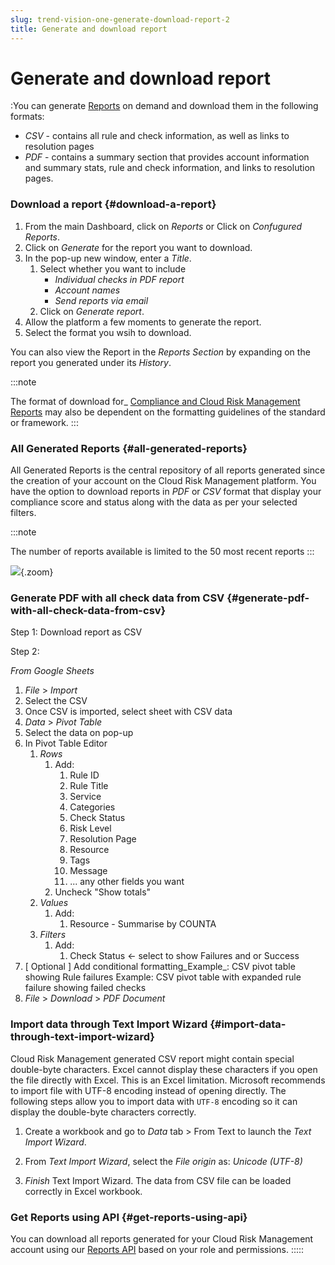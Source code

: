 ```yaml
---
slug: trend-vision-one-generate-download-report-2
title: Generate and download report
---
```

# Generate and download report

:You can generate [Reports](rules-status-reports.mdx) on demand and download them in the following formats:

- *CSV* - contains all rule and check information, as well as links to resolution pages
- *PDF* - contains a summary section that provides account information and summary stats, rule and check information, and links to resolution pages.

### Download a report {#download-a-report}

1.  From the main Dashboard, click on *Reports* or Click on *Confugured Reports*.
2.  Click on *Generate* for the report you want to download.
3.  In the pop-up new window, enter a *Title*.
    1.  Select whether you want to include
        - *Individual checks in PDF report*
        - *Account names*
        - *Send reports via email*
    2.  Click on *Generate report*.
4.  Allow the platform a few moments to generate the report.
5.  Select the format you wsih to download.

You can also view the Report in the *Reports Section* by expanding on the report you generated under its *History*.

:::note

The format of download for\_ [Compliance and Cloud Risk Management Reports](compliance-reports.mdx) may also be dependent on the formatting guidelines of the standard or framework.
:::

### All Generated Reports {#all-generated-reports}

All Generated Reports is the central repository of all reports generated since the creation of your account on the Cloud Risk Management platform. You have the option to download reports in *PDF* or *CSV* format that display your compliance score and status along with the data as per your selected filters.

:::note

The number of reports available is limited to the 50 most recent reports
:::

![](/images/all-generated-report-tajchq=f93df395-0881-4eb5-bebe-ebcbba4dabb0.webp){.zoom}

### Generate PDF with all check data from CSV {#generate-pdf-with-all-check-data-from-csv}

Step 1: Download report as CSV

Step 2:

*From Google Sheets*

1.  *File* \> *Import*
2.  Select the CSV
3.  Once CSV is imported, select sheet with CSV data
4.  *Data* \> *Pivot Table*
5.  Select the data on pop-up
6.  In Pivot Table Editor
    1.  *Rows*
        1.  Add:
            1.  Rule ID
            2.  Rule Title
            3.  Service
            4.  Categories
            5.  Check Status
            6.  Risk Level
            7.  Resolution Page
            8.  Resource
            9.  Tags
            10. Message
            11. ... any other fields you want
        2.  Uncheck "Show totals"
    2.  *Values*
        1.  Add:
            1.  Resource - Summarise by COUNTA
    3.  *Filters*
        1.  Add:
            1.  Check Status ← select to show Failures and or Success
7.  \[ Optional \] Add conditional formatting_Example\_: CSV pivot table showing Rule failures Example: CSV pivot table with expanded rule failure showing failed checks
8.  *File* \> *Download* \> *PDF Document*

### Import data through Text Import Wizard {#import-data-through-text-import-wizard}

Cloud Risk Management generated CSV report might contain special double-byte characters. Excel cannot display these characters if you open the file directly with Excel. This is an Excel limitation. Microsoft recommends to import file with UTF-8 encoding instead of opening directly. The following steps allow you to import data with `UTF-8` encoding so it can display the double-byte characters correctly.

1.  Create a workbook and go to *Data* tab \> From Text to launch the *Text Import Wizard*.

2.  From *Text Import Wizard*, select the *File origin* as: *Unicode (UTF-8)*

3.  *Finish* Text Import Wizard. The data from CSV file can be loaded correctly in Excel workbook.

### Get Reports using API {#get-reports-using-api}

You can download all reports generated for your Cloud Risk Management account using our [Reports API](https://github.com/cloudconformity/documentation-api/blob/master/reports-cloud-posture.xml) based on your role and permissions.
:::::
